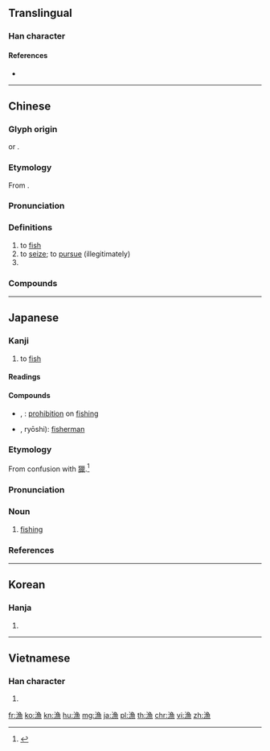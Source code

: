 {{character info/new}}
{{also|渔}}
==Translingual==

===Han character===
{{Han char|rn=85|rad=水|as=11|sn=14|four=37136|canj=ENWF|ids=⿰氵魚}}

====References====
* {{Han ref|kx=0644.210|dkj=18101|dj=1052.050|hdz=31726.100|uh=6F01|ud=28417|bh=BAAE|bd=47790}}

----

==Chinese==
{{zh-forms|s=渔}}

===Glyph origin===
{{Han etym}}
{{Han compound|水|魚|ls=ic}} or {{Han compound|水|魚|ls=psc|t1=water|c1=s|c2=p|nocap=1}}.

===Etymology===
From {{och-l|魚|fish}}.

===Pronunciation===
{{zh-pron
|m=yú
|c=jyu4
|h=pfs=
|md=ngṳ̀
|mn=qz:gîr/xm:gû/zz:gî/qz:hîr/xm,zz:hî
|mn_note=gîr/gû/gî - literary; hîr/hî - vernacular
|w=3hhy
|mc=y
|oc=y
|cat=v
}}

===Definitions===
{{zh-hanzi}}

# to [[fish]]
# to [[seize]]; to [[pursue]] (illegitimately)
# {{surname|lang=zh}}

===Compounds===
{{zh-der|冰島漁夫|侵漁|坐收漁利|漁船|漁奪|漁汛|漁戶|漁家|漁網|漁產|漁獵|漁會|漁艇|漁歌|涸漁|漁樵記|漁色|漁陽摻撾|漁撈|漁火|漁陽弄|漁獲|漁獲量|漁郎|漁陽鞞鼓|淡水漁業|漁業|漁利|漁民|漁政船|漁業氣象|漁翁之利|漁港|漁娘|漁霸|漁輪|漁舟|漁翁得利|漁民團體|漁民保險|漁村|漁婆|漁唱|漁人之利|漁人|漁翁|涸澤而漁|海洋漁業|漁人得利|漁梁|漁夫|漁獵時代|漁場|漁民節|漁具|漁父|漁鼓|漁經獵史|網漁業|遠洋漁業|竭澤而漁|養殖漁業|近海漁業}}

----

==Japanese==

===Kanji===
{{ja-kanji|grade=4|rs=水11}}

# to [[fish]]

====Readings====
{{ja-readings
|goon=[[ご]] (go) {{qualifier|non-[[w:Jōyō kanji|Jōyō]] reading}}
|kanon=[[ぎょ]] (gyo)
|kanyoon=[[りょう]] (ryō) < [[れふ]] (refu)
|kun=[[すなどる]] (sunadoru), [[いさる]] (isaru), [[すなどり]] (sunadori), [[あさる]] (asaru)}}

====Compounds====
{{der-top|Compounds}}
* {{ja-r|禁漁|きんりょう}}, {{ja-r|禁漁|きんぎょ}}: [[prohibition]] on [[fishing]]
* {{ja-r|漁師|りょうし}}, ryōshi): [[fisherman]]
{{der-bottom}}

===Etymology===
{{ja-kanjitab|りょう|yomi=kanyoon}}
From confusion with [[獵]].<ref name="DJR">{{R:Daijirin}}</ref>

===Pronunciation===
{{ja-pron|yomi=kanyoon|りょう|acc=1|acc_ref=DJR}}

===Noun===
{{ja-noun|りょう|hhira=れふ}}

# {{lb|ja|business|sort=りょう}} [[fishing]]

===References===
<references/>

----

==Korean==

===Hanja===
{{ko-hanja|hangeul=[[어]]|eumhun=|rv=eo|mr=ŏ|y=e}}

# {{defn|lang=ko|sort=水11}}

----

==Vietnamese==

===Han character===
{{vi-hantu|[[ngư]]|rs=水11}}

# {{defn|lang=vi|sort=水11}}

[[fr:漁]]
[[ko:漁]]
[[kn:漁]]
[[hu:漁]]
[[mg:漁]]
[[ja:漁]]
[[pl:漁]]
[[th:漁]]
[[chr:漁]]
[[vi:漁]]
[[zh:漁]]